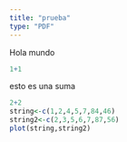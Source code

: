 ```yaml
---
title: "prueba"
type: "PDF"
---
```


Hola mundo
```r
1+1
```
esto es una suma 
```r
2+2
string<-c(1,2,4,5,7,84,46)
string2<-c(2,3,5,6,7,87,56)
plot(string,string2)
```

